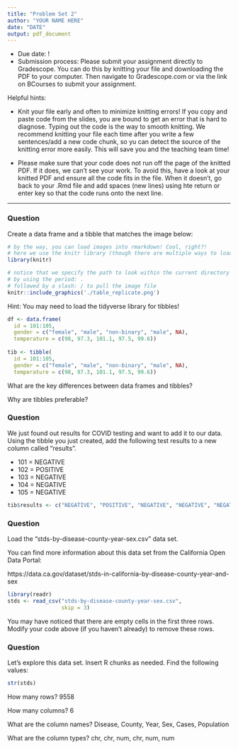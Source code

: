 ```yaml
---
title: "Problem Set 2"
author: "YOUR NAME HERE"
date: "DATE"
output: pdf_document
---
```


* Due date: !
* Submission process: Please submit your assignment directly to Gradescope. You can do this by knitting your file and downloading the PDF to your computer. Then navigate to Gradescope.com or via the link on BCourses to submit your assignment. 

Helpful hints:

- Knit your file early and often to minimize knitting errors! If you copy and paste code from the slides, you are bound to get an error that is hard to diagnose. Typing out the code is the way to smooth knitting. We recommend knitting your file each time after you write a few sentences/add a new code chunk, so yu can detect the source of the knitting error more easily. This will save you and the teaching team time!

- Please make sure that your code does not run off the page of the knitted PDF. If it does, we can't see your work. To avoid this, have a look at your knitted PDF and ensure all the code fits in the file. When it doesn't, go back to your .Rmd file and add spaces (new lines) using hte return or enter key so that the code runs onto the next line.

--------------------------------------------------------------------------------

\newpage 

### Question 

Create a data frame and a tibble that matches the image below:

```r
# by the way, you can load images into rmarkdown! Cool, right?!
# here we use the knitr library (though there are multiple ways to load images)
library(knitr)

# notice that we specify the path to look within the current directory
# by using the period: .
# followed by a slash: / to pull the image file
knitr::include_graphics('./table_replicate.png')
```

Hint: You may need to load the tidyverse library for tibbles!
```r
df <- data.frame(
  id = 101:105,
  gender = c("female", "male", "non-binary", "male", NA),
  temperature = c(98, 97.3, 101.1, 97.5, 99.6))
  
tib <- tibble(
  id = 101:105,
  gender = c("female", "male", "non-binary", "male", NA),
  temperature = c(98, 97.3, 101.1, 97.5, 99.6))
```

What are the key differences between data frames and tibbles? 

Why are tibbles preferable?

### Question

We just found out results for COVID testing and want to add it to our data. Using the tibble you just created, add the following test results to a new column called "results".

- 101 = NEGATIVE
- 102 = POSITIVE
- 103 = NEGATIVE
- 104 = NEGATIVE
- 105 = NEGATIVE

```r
tib$results <- c("NEGATIVE", "POSITIVE", "NEGATIVE", "NEGATIVE", "NEGATIVE")
```

### Question

Load the "stds-by-disease-county-year-sex.csv" data set. 

You can find more information about this data set from the California Open Data Portal:

https://data.ca.gov/dataset/stds-in-california-by-disease-county-year-and-sex

```r
library(readr)
stds <- read_csv("stds-by-disease-county-year-sex.csv",
                 skip = 3)
```
You may have noticed that there are empty cells in the first three rows. Modify your code above (if you haven't already) to remove these rows.

### Question

Let's explore this data set. Insert R chunks as needed. Find the following values:

```r
str(stds)
```

How many rows?
9558

How many columns? 
6

What are the column names?
Disease, County, Year, Sex, Cases, Population

What are the column types?
chr, chr, num, chr, num, num

